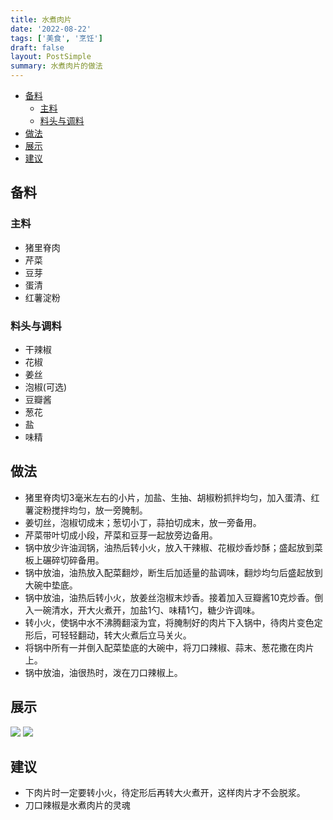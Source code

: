 ```yaml
---
title: 水煮肉片
date: '2022-08-22'
tags: ['美食', '烹饪']
draft: false
layout: PostSimple
summary: 水煮肉片的做法
---
```


- [备料](#备料)
  - [主料](#主料)
  - [料头与调料](#料头与调料)
- [做法](#做法)
- [展示](#展示)
- [建议](#建议)

## 备料

### 主料

- 猪里脊肉
- 芹菜
- 豆芽
- 蛋清
- 红薯淀粉

### 料头与调料

- 干辣椒
- 花椒
- 姜丝
- 泡椒(可选)
- 豆瓣酱
- 葱花
- 盐
- 味精

## 做法

- 猪里脊肉切3毫米左右的小片，加盐、生抽、胡椒粉抓拌均匀，加入蛋清、红薯淀粉搅拌均匀，放一旁腌制。
- 姜切丝，泡椒切成末；葱切小丁，蒜拍切成末，放一旁备用。
- 芹菜带叶切成小段，芹菜和豆芽一起放旁边备用。
- 锅中放少许油润锅，油热后转小火，放入干辣椒、花椒炒香炒酥；盛起放到菜板上碾碎切碎备用。
- 锅中放油，油热放入配菜翻炒，断生后加适量的盐调味，翻炒均匀后盛起放到大碗中垫底。
- 锅中放油，油热后转小火，放姜丝泡椒末炒香。接着加入豆瓣酱10克炒香。倒入一碗清水，开大火煮开，加盐1勺、味精1勺，糖少许调味。
- 转小火，使锅中水不沸腾翻滚为宜，将腌制好的肉片下入锅中，待肉片变色定形后，可轻轻翻动，转大火煮后立马关火。
- 将锅中所有一并倒入配菜垫底的大碗中，将刀口辣椒、蒜末、葱花撒在肉片上。
- 锅中放油，油很热时，泼在刀口辣椒上。

## 展示

![](https://media.zootechs.com/blog4036AC7A-07B9-4284-91FE-9189CCD0F1C8_1_105_c.jpeg)
![](https://media.zootechs.com/blog56E61C69-EF2D-4044-BB02-9FD987C29843_1_105_c.jpeg)

## 建议

- 下肉片时一定要转小火，待定形后再转大火煮开，这样肉片才不会脱浆。
- 刀口辣椒是水煮肉片的灵魂
